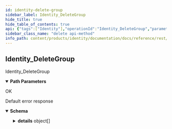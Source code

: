 ```yaml
---
id: identity-delete-group
sidebar_label: Identity_DeleteGroup
hide_title: true
hide_table_of_contents: true
api: {"tags":["Identity"],"operationId":"Identity_DeleteGroup","parameters":[{"name":"group","in":"path","description":"The group id.","required":true,"schema":{"type":"string"}}],"responses":{"200":{"description":"OK","content":{}},"default":{"description":"Default error response","content":{"application/json":{"schema":{"type":"object","properties":{"code":{"type":"integer","description":"The status code, which should be an enum value of [google.rpc.Code][google.rpc.Code].","format":"int32"},"message":{"type":"string","description":"A developer-facing error message, which should be in English. Any user-facing error message should be localized and sent in the [google.rpc.Status.details][google.rpc.Status.details] field, or localized by the client."},"details":{"type":"array","items":{"type":"object","properties":{"@type":{"type":"string","description":"The type of the serialized message."}},"additionalProperties":true,"description":"Contains an arbitrary serialized message along with a @type that describes the type of the serialized message."},"description":"A list of messages that carry the error details.  There is a common set of message types for APIs to use."}},"description":"The `Status` type defines a logical error model that is suitable for different programming environments, including REST APIs and RPC APIs. It is used by [gRPC](https://github.com/grpc). Each `Status` message contains three pieces of data: error code, error message, and error details. You can find out more about this error model and how to work with it in the [API Design Guide](https://cloud.google.com/apis/design/errors)."}}}}},"description":"Identity_DeleteGroup","method":"delete","path":"/v1alpha1/groups/{group}","servers":[{"url":"https://identity.animeapis.com"}],"info":{"title":"animeshon.identity","version":"v1alpha1"},"postman":{"name":"Identity Delete Group","description":{"type":"text/plain"},"url":{"path":["v1alpha1","groups",":group"],"host":["{{baseUrl}}"],"query":[],"variable":[{"disabled":false,"description":{"content":"(Required) The group id.","type":"text/plain"},"type":"any","value":"","key":"group"}]},"header":[{"key":"Accept","value":"application/json"}],"method":"DELETE"}}
sidebar_class_name: "delete api-method"
info_path: content/products/identity/documentation/docs/reference/rest/v1alpha1/animeshon-identity
---
```



## Identity_DeleteGroup



Identity_DeleteGroup

<details style={{"marginBottom":"1rem"}} data-collapsed={false} open={true}><summary style={{}}><strong>Path Parameters</strong></summary><div><ul><ParamsItem className={"paramsItem"} param={{"name":"group","in":"path","description":"The group id.","required":true,"schema":{"type":"string"}}}></ParamsItem></ul></div></details><div><ApiTabs><TabItem label={"200"} value={"200"}><div>

OK

</div><div></div></TabItem><TabItem label={"default"} value={"default"}><div>

Default error response

</div><div><details style={{}} data-collapsed={false} open={true}><summary style={{"textAlign":"left"}}><strong>Schema</strong></summary><div style={{"textAlign":"left","marginLeft":"1rem"}}></div><ul style={{"marginLeft":"1rem"}}><SchemaItem collapsible={false} name={"code"} required={false} schemaDescription={"The status code, which should be an enum value of [google.rpc.Code][google.rpc.Code]."} schemaName={"int32"} qualifierMessage={undefined}></SchemaItem><SchemaItem collapsible={false} name={"message"} required={false} schemaDescription={"A developer-facing error message, which should be in English. Any user-facing error message should be localized and sent in the [google.rpc.Status.details][google.rpc.Status.details] field, or localized by the client."} schemaName={"string"} qualifierMessage={undefined}></SchemaItem><SchemaItem collapsible={true} className={"schemaItem"}><details style={{}}><summary style={{}}><strong>details</strong><span style={{"opacity":"0.6"}}> object[]</span></summary><div style={{"marginLeft":"1rem"}}><div style={{"marginTop":".5rem","marginBottom":".5rem"}}>

A list of messages that carry the error details.  There is a common set of message types for APIs to use.

</div><ul><SchemaItem collapsible={false} name={"@type"} required={false} schemaDescription={"The type of the serialized message."} schemaName={"string"} qualifierMessage={undefined}></SchemaItem></ul></div></details></SchemaItem></ul></details></div></TabItem></ApiTabs></div>
      